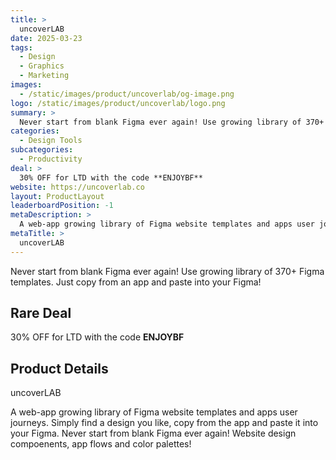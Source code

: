 ```yaml
---
title: >
  uncoverLAB
date: 2025-03-23
tags:
  - Design
  - Graphics
  - Marketing
images:
  - /static/images/product/uncoverlab/og-image.png
logo: /static/images/product/uncoverlab/logo.png
summary: >
  Never start from blank Figma ever again! Use growing library of 370+ Figma templates. Just copy from an app and paste into your Figma!
categories:
  - Design Tools
subcategories:
  - Productivity
deal: >
  30% OFF for LTD with the code **ENJOYBF**
website: https://uncoverlab.co
layout: ProductLayout
leaderboardPosition: -1
metaDescription: >
  A web-app growing library of Figma website templates and apps user journeys. Simply find a design you like, copy from the app and paste it into your Figma. Never start from blank Figma ever again! Website design compoenents, app flows and color palettes!
metaTitle: >
  uncoverLAB
---
```

Never start from blank Figma ever again! Use growing library of 370+ Figma templates. Just copy from an app and paste into your Figma!

## Rare Deal

30% OFF for LTD with the code **ENJOYBF**

## Product Details

uncoverLAB

A web-app growing library of Figma website templates and apps user journeys. Simply find a design you like, copy from the app and paste it into your Figma. Never start from blank Figma ever again! Website design compoenents, app flows and color palettes!

